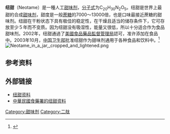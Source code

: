 {{chembox
| ImageFileL1=Neotame.svg
| ImageSizeL1=270px
| ImageFileL2=Neotame_zwitterion_ball.png
| ImageSizeL2=270px
| IUPACName= (3''R'')-3-(3,3-Dimethylbutylamino)-4-<nowiki>[</nowiki>[(1''R'')-2-methoxy-2-oxo-1-(phenylmethyl)ethyl]amino]-4-oxobutanoic acid<br>N-[N-(3,3-二甲基丁基)]-L-α-天门冬氨-L-苯丙氨酸-1-甲酯
| OtherNames=E961
| Section1= {{Chembox Identifiers
| CASNo = 165450-17-9
| CASNo_Ref = {{cascite|correct|CAS}}
|  PubChem = 3081923
|  SMILES = CC(C)(C)CCNC(CC(=O)O)C(=O)NC(CC1=CC=CC=C1)C(=O)OC
  |  UNII_Ref  = {{fdacite|correct|FDA}}|  UNII  =  VJ597D52EX
|  ChemSpiderID_Ref  = {{chemspidercite|changed|chemspider}}|  ChemSpiderID  =  7986751
|  ChEBI_Ref  = {{ebicite|changed|EBI}}|  ChEBI  =  83503
|  InChI  =  1/C20H30N2O5/c1-20(2,3)10-11-21-15(13-17(23)24)18(25)22-16(19(26)27-4)12-14-8-6-5-7-9-14/h5-9,15-16,21H,10-13H2,1-4H3,(H,22,25)(H,23,24)/t15-,16-/m0/s1
|  InChIKey  =  HLIAVLHNDJUHFG-HOTGVXAUBG
|  StdInChI_Ref  = {{stdinchicite|changed|chemspider}}|  StdInChI  =  1S/C20H30N2O5/c1-20(2,3)10-11-21-15(13-17(23)24)18(25)22-16(19(26)27-4)12-14-8-6-5-7-9-14/h5-9,15-16,21H,10-13H2,1-4H3,(H,22,25)(H,23,24)/t15-,16-/m0/s1
|  StdInChIKey_Ref  = {{stdinchicite|changed|chemspider}}|  StdInChIKey  =  HLIAVLHNDJUHFG-HOTGVXAUSA-N
}}
| Section2= {{Chembox Properties
| Formula=C<sub>20</sub>H<sub>30</sub>N<sub>2</sub>O<sub>5</sub>
| MolarMass=378.46 g/mol
| Appearance=
| Density=
| MeltingPt=
| BoilingPt=
| Solubility=
  }}
| Section3= {{Chembox Hazards
| MainHazards=
| FlashPt=
| Autoignition=
  }}
}}

'''纽甜'''（Neotame）是一種人工[[甜味剂|甜味剂]]，[[分子式|分子式]]为C<sub>20</sub>H<sub>30</sub>N<sub>2</sub>O<sub>5</sub>。纽甜是世界上最甜的合成[[甜味剂|甜味剂]]，甜度是一般[[蔗糖|蔗糖]]的7000～13000倍，也是口味最接近蔗糖的甜味剂。纽甜在干粉状态下具有极佳的稳定性，在干燥且适当的储存条件下，它可存放至少５年而不变质。因为纽甜没有吸湿性，能量又很低，所以十分适合作为食品甜味剂。2002年，纽甜通過了[[美國食品藥品監督管理局|美國食品藥品監督管理局]]認可，准许添加在食品中。2003年10月，[[中国卫生部|中国卫生部]]批准纽甜作为甜味剂通用于各种食品和饮料中。<ref>{{Cite web |url=http://www.niutian.com/nt-zs.htm |title=纽甜的甜味特性 |access-date=2010-09-24 |archive-date=2010-01-12 |archive-url=https://web.archive.org/web/20100112071450/http://www.niutian.com/nt-zs.htm |dead-url=no }}</ref>
[[File:Neotame_in_a_jar,_cropped_and_lightened.png|thumb]]

==参考资料==
{{reflist}}

==外部链接==
*[http://consumer.doh.gov.tw/fdacif/upload/fdaciw/query/file/紐甜.doc 纽甜资料]{{dead link|date=2018年4月 |bot=InternetArchiveBot |fix-attempted=yes }}
*[https://consumer.fda.gov.tw/files/HealthRisk/1213/75808-18.%E7%B4%90%E7%94%9C%EF%BC%88Neotame%EF%BC%89%E5%B0%88%E6%A5%AD%E7%89%88.doc 中華民國食藥署的纽甜资料] {{Wayback|url=https://consumer.fda.gov.tw/files/HealthRisk/1213/75808-18.%E7%B4%90%E7%94%9C%EF%BC%88Neotame%EF%BC%89%E5%B0%88%E6%A5%AD%E7%89%88.doc |date=20190830044723 }}

[[Category:甜味剂|Category:甜味剂]]
[[Category:二肽|Category:二肽]]